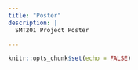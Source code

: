 ```yaml
---
title: "Poster"
description: |
  SMT201 Project Poster

---
```


```r
knitr::opts_chunk$set(echo = FALSE)
```




